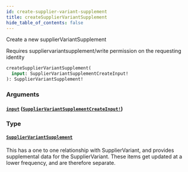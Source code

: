 ```yaml
---
id: create-supplier-variant-supplement
title: createSupplierVariantSupplement
hide_table_of_contents: false
---
```



Create a new supplierVariantSupplement

Requires suppliervariantsupplement/write permission on the requesting identity

```graphql
createSupplierVariantSupplement(
  input: SupplierVariantSupplementCreateInput!
): SupplierVariantSupplement!
```


### Arguments

#### [`input`](#) ([`SupplierVariantSupplementCreateInput!`](/developers/supplier-apis/supply-api/graphql/reference/inputs/supplier-variant-supplement-create-input))




### Type

#### [`SupplierVariantSupplement`](/developers/supplier-apis/supply-api/graphql/reference/objects/supplier-variant-supplement)

This has a one to one relationship with SupplierVariant, and provides supplemental data for the SupplierVariant.
These items get updated at a lower frequency, and are therefore separate.




